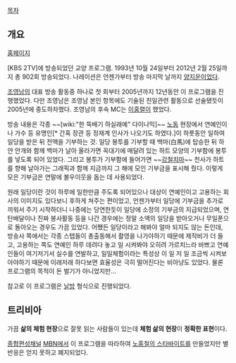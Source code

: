 [[목차]]

== 개요 ==

[http://www.kbs.co.kr/2tv/sisa/life/ 홈페이지]

[KBS 2TV]에 방송되었던 교양 프로그램. 1993년 10월 24일부터 2012년 2월 25일까지 총 902회 방송되었다. 나레이션은 언젠가부터 방송 마지막 날까지 [[양지운]]이었다.

[[조영남]]의 대표 방송 활동중 하나로 첫 회부터 2005년까지 12년동안 이 프로그램을 진행했었다. 다만 조영남은 조영남 본인 항목에도 기술된 친일관련 활동으로 선술됐듯이 2005년에 중도하차했다. 조영남의 후속 MC는 [[이홍렬]]이 했었다.

방송 내용은 각종 ~~[wiki:"한 뚝배기 하실래예" 다이나믹]~~ [[노동]] 현장에서 연예인이나 가수 등 유명인[* 간혹 장관 등 정재계 인사가 나오기도 하였다.]이 하룻동안 일하여 일당을 받은 뒤 전액을 기부하는 것. 일당 봉투를 기부할 때 백마(白馬)에 탑승한 뒤 하얀 안개와 함께 백마가 날아 올라가면 꼭대기에 매달려 있는 하트 모양의 기부함에 봉투를 넣도록 되어 있었다. 그리고 봉투가 기부함에 들어가면 ~~[[강철치마]]~~ 천사가 하트를 향해 날아가는 그래픽과 함께 지금까지 그 해에 모인 기부금을 표시해 줬다. 이렇게 모은 기부금은 연말에 불우이웃을 돕는 데 사용되었다. 

원래 일당이란 것이 하루에 일한만큼 주도록 되어있으나 대상이 연예인이고 고용하는 회사의 이미지도 있다보니 후하게 쳐주는 편이었고, 언젠가부터 일당에 기부금을 추가로 끼워서 주기 시작하더니 나중에는 당연한듯이 일당에 소정의 기부금의 지급되었으며, 연탄배달이나 진짜 봉사활동 등을 나간 경우에는 정말 소액의 일당을 받아오거나 무일푼으로 돌아오는 경우도 가끔 있었다. 어쨌든 일당이라고 해봐야 얼마 되지도 않는 돈인데, 방송사 쪽에서는 각종 스텝들이 총출동해서 촬영을 나가야하기 때문에 제작비가 더 들고, 고용하는 쪽도 연예인 하루 데려다 놓고 일 시켜봐야 오히려 가르치느라 바쁘고 연예인들이 여기저기서 실수를 연발하고, 일일체험이라는 특성상 이 일 저 일 조금씩 시켜보아야하기 때문에 이래저래 하다보면 효율성은 극히 떨어진다는 비아냥도 있었다. 물론 프로그램의 목적이 돈 벌기가 아니었지만...

참고로 이 프로그램은 [[날방]] 형식으로 진행되었다.

== 트리비아 ==

가끔 '''삶의 체험 현장'''으로 잘못 읽는 사람들이 있는데 '''체험 삶의 현장'''이 '''정확한 표현'''이다.

[[종합편성채널]] [[MBN]]에서 이 프로그램을 따라하여 [[노홍철의 스타바이트]]를 만들었지만 별 반응은 얻지 못하고 폐지되었다.
